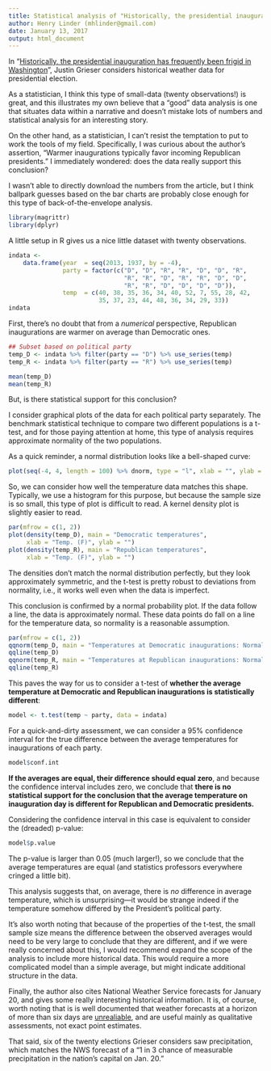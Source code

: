 ```yaml
---
title: Statistical analysis of "Historically, the presidential inauguration has frequently been frigid in Washington"
author: Henry Linder (mhlinder@gmail.com)
date: January 13, 2017
output: html_document
---
```


In
"[Historically, the presidential inauguration has frequently been frigid in Washington](https://www.washingtonpost.com/news/capital-weather-gang/wp/2017/01/10/historically-the-presidential-inauguration-has-been-a-frigid-day-in-washington-d-c/)",
Justin Grieser considers historical weather data for presidential
election.

As a statistician, I think this type of small-data (twenty
observations!) is great, and this illustrates my own believe that a
"good" data analysis is one that situates data within a narrative and
doesn't mistake lots of numbers and statistical analysis for an
interesting story.

On the other hand, as a statistician, I can't resist the temptation to
put to work the tools of my field. Specifically, I was curious about
the author's assertion, "Warmer inaugurations typically favor incoming
Republican presidents." I immediately wondered: does the data really
support this conclusion?

I wasn't able to directly download the numbers from the article, but I
think ballpark guesses based on the bar charts are probably close
enough for this type of back-of-the-envelope analysis.


```r
library(magrittr)
library(dplyr)
```

A little setup in R gives us a nice little dataset with twenty observations.

```r
indata <-
    data.frame(year  = seq(2013, 1937, by = -4),
               party = factor(c("D", "D", "R", "R", "D", "D", "R",
                                "R", "R", "D", "R", "R", "D", "D",
                                "R", "R", "D", "D", "D", "D")),
               temp  = c(40, 38, 35, 36, 34, 40, 52, 7, 55, 28, 42,
                         35, 37, 23, 44, 48, 36, 34, 29, 33))
indata
```

First, there's no doubt that from a *numerical* perspective,
Republican inaugurations are warmer on average than Democratic ones.

```r
## Subset based on political party
temp_D <- indata %>% filter(party == "D") %>% use_series(temp)
temp_R <- indata %>% filter(party == "R") %>% use_series(temp)

mean(temp_D)
mean(temp_R)
```

But, is there statistical support for this conclusion?

I consider graphical plots of the data for each political party
separately.  The benchmark statistical technique to compare two
different populations is a t-test, and for those paying attention at
home, this type of analysis requires approximate normality of the two
populations.

As a quick reminder, a normal distribution looks like a bell-shaped curve:

```r
plot(seq(-4, 4, length = 100) %>% dnorm, type = "l", xlab = "", ylab = "", main = "")
```

So, we can consider how well the temperature data matches this
shape. Typically, we use a histogram for this purpose, but because the
sample size is so small, this type of plot is difficult to read. A
kernel density plot is slightly easier to read.

```r
par(mfrow = c(1, 2))
plot(density(temp_D), main = "Democratic temperatures",
     xlab = "Temp. (F)", ylab = "")
plot(density(temp_R), main = "Republican temperatures",
     xlab = "Temp. (F)", ylab = "")
```

The densities don't match the normal distribution perfectly, but they
look approximately symmetric, and the t-test is pretty robust to
deviations from normality, i.e., it works well even when the data
is imperfect.

This conclusion is confirmed by a normal probability plot. If the data
follow a line, the data is approximately normal. These data points do
fall on a line for the temperature data, so normality is a reasonable assumption.

```r
par(mfrow = c(1, 2))
qqnorm(temp_D, main = "Temperatures at Democratic inaugurations: Normal probability plot")
qqline(temp_D)
qqnorm(temp_R, main = "Temperatures at Republican inaugurations: Normal probability plot")
qqline(temp_R)
```

This paves the way for us to consider a t-test of **whether the
average temperature at Democratic and Republican inaugurations is
statistically different**:

```r
model <- t.test(temp ~ party, data = indata)
```

For a quick-and-dirty assessment, we can consider a 95% confidence
interval for the true difference between the average temperatures for
inaugurations of each party.

```r
model$conf.int
```

**If the averages are equal, their difference should equal zero**, and
because the confidence interval includes zero, we conclude that
**there is no statistical support for the conclusion that the average
temperature on inauguration day is different for Republican and
Democratic presidents.**

Considering the confidence interval in this case is equivalent to
consider the (dreaded) p-value:

```r
model$p.value
```

The p-value is larger than 0.05 (much larger!), so we conclude that
the average temperatures are equal (and statistics professors
everywhere cringed a little bit).

This analysis suggests that, on average, there is *no* difference in
average temperature, which is unsurprising---it would be strange
indeed if the temperature somehow differed by the President's
political party.

It's also worth noting that because of the properties of the t-test,
the small sample size means the difference between the observed
averages would need to be very large to conclude that they are
different, and if we were really concerned about this, I would
recommend expand the scope of the analysis to include more historical
data. This would require a more complicated model than a simple
average, but might indicate additional structure in the data.

Finally, the author also cites National Weather Service forecasts for
January 20, and gives some really interesting historical
information. It is, of course, worth noting that is is well documented
that weather forecasts at a horizon of more than six days
are
[unrealiable](http://www.nws.noaa.gov/ost/climate/STIP/RServices/huq_032509.htm),
and are useful mainly as qualitative assessments, not exact point
estimates.

That said, six of the twenty elections Grieser considers saw
precipitation, which matches the NWS forecast of a "1 in 3 chance of
measurable precipitation in the nation's capital on Jan. 20."

